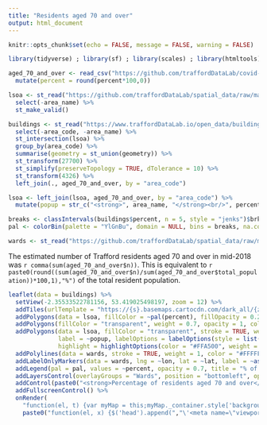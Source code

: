 ```yaml
---
title: "Residents aged 70 and over"
output: html_document
---
```


```r
knitr::opts_chunk$set(echo = FALSE, message = FALSE, warning = FALSE)

library(tidyverse) ; library(sf) ; library(scales) ; library(htmltools) ; library(classInt) ; library(leaflet) ; library(leaflet.extras) ; library(htmlwidgets)

aged_70_and_over <- read_csv("https://github.com/traffordDataLab/covid-19_data/raw/master/demographic/aged_70_and_over.csv") %>% 
  mutate(percent = round(percent*100,0)) 

lsoa <- st_read("https://github.com/traffordDataLab/spatial_data/raw/master/lsoa/2011/trafford_lsoa_generalised.geojson") %>% 
  select(-area_name) %>% 
  st_make_valid()

buildings <- st_read("https://www.traffordDataLab.io/open_data/buildings/trafford_buildings.geojson") %>% 
  select(-area_code, -area_name) %>% 
  st_intersection(lsoa) %>% 
  group_by(area_code) %>% 
  summarise(geometry = st_union(geometry)) %>% 
  st_transform(27700) %>% 
  st_simplify(preserveTopology = TRUE, dTolerance = 10) %>% 
  st_transform(4326) %>% 
  left_join(., aged_70_and_over, by = "area_code") 

lsoa <- left_join(lsoa, aged_70_and_over, by = "area_code") %>% 
  mutate(popup = str_c("<strong>", area_name, "</strong><br/>", percent, "% (", n, " residents)") %>% map(HTML))

breaks <- classIntervals(buildings$percent, n = 5, style = "jenks")$brks
pal <- colorBin(palette = "YlGnBu", domain = NULL, bins = breaks, na.color = "#FFFFFF")

wards <- st_read("https://github.com/traffordDataLab/spatial_data/raw/master/ward/2017/trafford_ward_generalised.geojson")
```

The estimated number of Trafford residents aged 70 and over in mid-2018 was `r comma(sum(aged_70_and_over$n))`. This is equivalent to `r paste0(round((sum(aged_70_and_over$n)/sum(aged_70_and_over$total_population))*100,1),"%")` of the total resident population.

```r
leaflet(data = buildings) %>%
  setView(-2.35533522781156, 53.419025498197, zoom = 12) %>% 
  addTiles(urlTemplate = "https://{s}.basemaps.cartocdn.com/dark_all/{z}/{x}/{y}{r}.png", attribution = '&copy; <a href="https://www.openstreetmap.org/copyright">OpenStreetMap</a> contributors &copy; <a href="https://carto.com/attributions">CARTO</a> <br/><a href="https://www.ons.gov.uk/methodology/geography/licences">Contains OS data © Crown copyright and database right (2020)</a> | Source: <a href="https://www.ons.gov.uk/peoplepopulationandcommunity/populationandmigration/populationestimates/bulletins/annualsmallareapopulationestimates/mid2018" target="_blank">ONS</a>') %>%
  addPolygons(data = lsoa, fillColor = ~pal(percent), fillOpacity = 0.2, stroke = FALSE) %>% 
  addPolygons(fillColor = "transparent", weight = 0.7, opacity = 1, color = ~pal(percent)) %>% 
  addPolygons(data = lsoa, fillColor = "transparent", stroke = TRUE, weight = 1, color = "transparent", opacity = 1, 
              label = ~popup, labelOptions = labelOptions(style = list("font-weight" = "normal", padding = "3px 8px"), textsize = "15px", direction = "auto"), 
              highlight = highlightOptions(color = "#FFA500", weight = 3, bringToFront = TRUE)) %>% 
  addPolylines(data = wards, stroke = TRUE, weight = 1, color = "#FFFFFF", opacity = 1, group = "Wards") %>% 
  addLabelOnlyMarkers(data = wards, lng = ~lon, lat = ~lat, label = ~as.character(area_name), labelOptions = labelOptions(noHide = T, textOnly = T, direction = "auto", style = list("color" = "white", "text-shadow" = "-1px -1px 10px #757575, 1px -1px 10px #757575, 1px 1px 10px #757575, -1px 1px 10px #757575")), group = "Wards") %>%
  addLegend(pal = pal, values = ~percent, opacity = 0.7, title = "% of residents", labFormat = labelFormat(suffix = "%"), position = "bottomright") %>%
  addLayersControl(overlayGroups = "Wards", position = "bottomleft", options = layersControlOptions(collapsed = FALSE)) %>% hideGroup("Wards") %>%
  addControl(paste0("<strong>Percentage of residents aged 70 and over</strong>"), position = "topright") %>% 
  addFullscreenControl() %>% 
  onRender(
    "function(el, t) {var myMap = this;myMap._container.style['background'] = '#ffffff';}",
    paste0("function(el, x) {$('head').append(","\'<meta name=\"viewport\" content=\"width=device-width, initial-scale=1.0\">\'",");}"))
```
